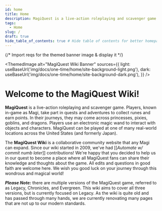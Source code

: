 ```yaml
---
id: home
title: Home
description: MagiQuest is a live-action roleplaying and scavenger game.
tags:
  - Home
slug: /
draft: true
hide_table_of_contents: true # Hide table of contents for better homepage experience
---
```

{/* Import reqs for the themed banner image & display it */}

<ThemedImage
  alt="MagiQuest Wiki Banner"
  sources={{
    light: useBaseUrl('img/docs/one-time/home/site-background-light.png'),
    dark: useBaseUrl('img/docs/one-time/home/site-background-dark.png'),
  }}
/>

# Welcome to the MagiQuest Wiki!

**MagiQuest** is a live-action roleplaying and scavenger game. Players, known in-game as Magi, take part in quests and adventures to collect runes and earn points. In their journeys, they may come across princesses, pixies, goblins, and dragons. Players use an electronic magic wand to interact with objects and characters. MagiQuest can be played at one of many real-world locations across the United States (and formerly Japan).

The **MagiQuest Wiki** is a collaborative community website that any Magi can expand. Since our wiki started in 2009, we've had [[*Automate w/ commit numb later*]] contributions! We're happy that you decided to help us in our quest to become a place where all MagiQuest fans can share their knowledge and thoughts about the game. All edits and questions in good faith are welcome here. We wish you good luck on your journey through this wondrous and magical world!

***Please Note:*** there are multiple versions of the MagiQuest game, referred to as Legacy, Chronicles, and Evergreen. This wiki aims to cover all three versions, but is currently focused on Legacy. As the wiki is quite old and has passed through many hands, we are currently renovating many pages that are not up to our modern standards. 